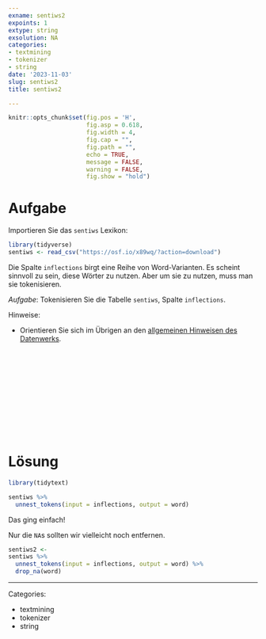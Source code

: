 ```yaml
---
exname: sentiws2
expoints: 1
extype: string
exsolution: NA
categories:
- textmining
- tokenizer
- string
date: '2023-11-03'
slug: sentiws2
title: sentiws2

---
```




```r
knitr::opts_chunk$set(fig.pos = 'H',
                      fig.asp = 0.618,
                      fig.width = 4,
                      fig.cap = "", 
                      fig.path = "",
                      echo = TRUE,
                      message = FALSE,
                      warning = FALSE,
                      fig.show = "hold")
```



# Aufgabe

Importieren Sie das `sentiws` Lexikon:

```r
library(tidyverse)
sentiws <- read_csv("https://osf.io/x89wq/?action=download")
```


Die Spalte `inflections` birgt eine Reihe von Word-Varianten.
Es scheint sinnvoll zu sein, diese Wörter zu nutzen.
Aber um sie zu nutzen, muss man sie tokenisieren.

*Aufgabe*: Tokenisieren Sie die Tabelle `sentiws`, Spalte `inflections`.




Hinweise:

- Orientieren Sie sich im Übrigen an den [allgemeinen Hinweisen des Datenwerks](https://datenwerk.netlify.app/hinweise).





</br>
</br>
</br>
</br>
</br>
</br>
</br>
</br>
</br>
</br>

# Lösung


```r
library(tidytext)
```


```r
sentiws %>% 
  unnest_tokens(input = inflections, output = word)
```

Das ging einfach!

Nur die `NA`s sollten wir vielleicht noch entfernen.

```r
sentiws2 <- 
sentiws %>% 
  unnest_tokens(input = inflections, output = word) %>% 
  drop_na(word)
```






---

Categories: 

- textmining
- tokenizer
- string

